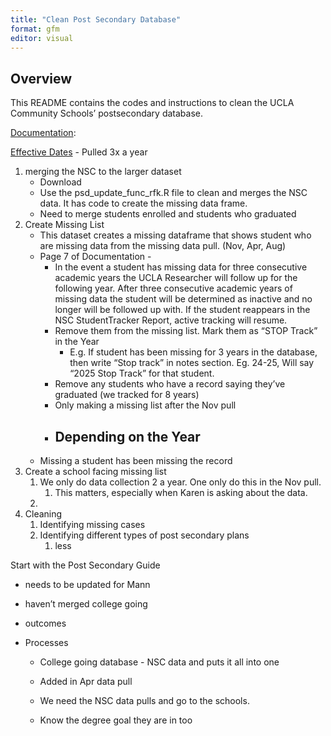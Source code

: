 ```yaml
---
title: "Clean Post Secondary Database"
format: gfm
editor: visual
---
```


## Overview

This README contains the codes and instructions to clean the UCLA Community Schools' postsecondary database.

[Documentation](https://docs.google.com/document/d/1M090A6vtENs6DNSHB36u9FrIz8kg9DG05sGfT4XIZJs/edit?tab=t.0#heading=h.s52ldsjpnpbw):

[Effective Dates](https://help.studentclearinghouse.org/sths/knowledge-base/about-effective-dates-and-academic-years/) - Pulled 3x a year

1.  merging the NSC to the larger dataset
    -   Download
    -   Use the psd_update_func_rfk.R file to clean and merges the NSC data. It has code to create the missing data frame.
    -   Need to merge students enrolled and students who graduated
2.  Create Missing List
    -   This dataset creates a missing dataframe that shows student who are missing data from the missing data pull. (Nov, Apr, Aug)
    -   Page 7 of Documentation -
        -   In the event a student has missing data for three consecutive academic years the UCLA Researcher will follow up for the following year. After three consecutive academic years of missing data the student will be determined as inactive and no longer will be followed up with. If the student reappears in the NSC StudentTracker Report, active tracking will resume. 
        -   Remove them from the missing list. Mark them as "STOP Track" in the Year
            -   E.g. If student has been missing for 3 years in the database, then write "Stop track" in notes section. Eg. 24-25, Will say "2025 Stop Track" for that student.
        -   Remove any students who have a record saying they've graduated (we tracked for 8 years)
        -   Only making a missing list after the Nov pull
        -   Depending on the Year
            -   
    -   Missing a student has been missing the record
3.  Create a school facing missing list
    1.  We only do data collection 2 a year. One only do this in the Nov pull.
        1.  This matters, especially when Karen is asking about the data.
    2.  
4.  Cleaning
    1.  Identifying missing cases
    2.  Identifying different types of post secondary plans
        1.  less

Start with the Post Secondary Guide

-   needs to be updated for Mann

-   haven't merged college going

-   outcomes

-   Processes

    -   College going database - NSC data and puts it all into one

    -   Added in Apr data pull

    -   We need the NSC data pulls and go to the schools.

    -   Know the degree goal they are in too
